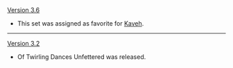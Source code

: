 {{Change History/Header}}
[[Version 3.6]]
* This set was assigned as favorite for [[Kaveh]].
----
[[Version 3.2]]
* Of Twirling Dances Unfettered was released.